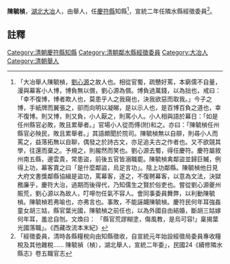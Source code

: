 {{明清人物信息框
| 姓名 =陳毓楨
| 最高職務 = [[四川|四川]]隣水縣經徵委員
| 國家 = 大清
| 籍貫 = [[湖北|湖北]][[大冶|大冶]]
| 字號 =
| 出生日期 = ？年？月？日
| 逝世日期 = ？年？月？日
| 墓葬 = 
| 配偶 =  
| 親屬 = 曾祖、祖、父，母
| 出身 =舉人 
| 著作 =  
*
}}
'''陳毓楨'''{{BD|？年||？年||}}，[[湖北|湖北]][[大冶|大冶]]人，由舉人，任[[慶符縣|慶符縣]]知縣<ref>「大冶舉人陳毓楨，[[劉心源|劉心源]]之故人也。相從官蜀，疏戇好罵，本窮儒不自量，漫與幕客小人博，博負無以償，劉心源為償。博負過萬錢，以為拙也，戒曰：「幸不復博，博者欺人也，莫患乎人之我窺也，決我欲惡而取我。」今子之博，手紙牌而翼張之，卻而向明以凝睇，是以示人也，是百博百負之道也，幸不復博。則又博，則又負，小人厭之，則罵小人。小人相與語於幕日：「如是任州縣官必敗，敗且累舉者。」官場小人從而傅(附)和之。亦曰：「陳毓楨任州縣官必殃民，敗且累舉者。」其語頗聞於院司。陳毓楨無以自辯，則尋小人而罵之，益落拓無以自聊，偶發之於詩古文，亦足追夫古之作者也。又不欲競其學，往還而棄之。予規之，則赧然而笑也。劉心源去蜀，得任慶符。慶符屬敘州南五縣，邊雲貴，常患盜，前後五官皆溺職罷。陳毓楨禽鄰盜並歸巨贓，例得上功，幕客賣之曰「是什麼鄰盜，烏足言功」。陰上功鄰縣。陳毓楨他日見大府文書獎鄰縣協緝是盜功，罵幕客，逐之，不復聘幕客，以意為文法，決獄務廉乎，慶符大治，過期而後得代，乃知儒生之賢於俗吏也。嘗從劉心源夔州賑荒，劉心源以為故人，叮嚀勿任氣不容人。會同事委員舞弊，以利動陳毓楨。陳毓楨若弗喻也，亦弗言也。事敗，不能誣衊陳毓楨。慶符民何年耳強姦童女胡三姑，縣官葉光國，陳毓楨之前任也，以為外國自由結婚，斷胡三姑嫁何年耳，羞忿自刎。文煥曰： 「縣官荒謬糊塗，傷風教，是烏可容!」稟揭葉光國落職」。《西藏改流本末紀》</ref>，宣統二年任隣水縣經徵委員<ref>「經徵委員，清時各縣糧稅向由知縣徵收，自宣統元年始設經徵局委員專收糧稅及其他雜稅…… 陳毓禎（楨），湖北舉人，宣統二年委」，民國24《續修隣水縣志》卷五職官志</ref>。
==註釋==
{{reflist}}
{{清朝人物小作品}}
[[Category:清朝慶符縣知縣|Category:清朝慶符縣知縣]]
[[Category:清朝鄰水縣經徵委員|Category:清朝鄰水縣經徵委員]]
[[Category:大冶人|Category:大冶人]]
[[Category:清朝舉人|Category:清朝舉人]]